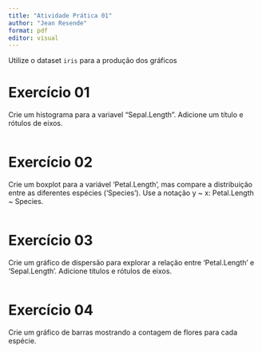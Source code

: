 ```yaml
---
title: "Atividade Prática 01"
author: "Jean Resende"
format: pdf
editor: visual
---
```


Utilize o dataset `iris` para a produção dos gráficos

# Exercício 01

Crie um histograma para a variavel "Sepal.Length". Adicione um título e rótulos de eixos.

```r

```

# Exercício 02

Crie um boxplot para a variável 'Petal.Length', mas compare a distribuição entre as diferentes espécies ('Species'). Use a notação y \~ x: Petal.Length \~ Species.

```r

```

# Exercício 03

Crie um gráfico de dispersão para explorar a relação entre 'Petal.Length' e 'Sepal.Length'. Adicione títulos e rótulos de eixos.

```r

```

# Exercício 04

Crie um gráfico de barras mostrando a contagem de flores para cada espécie.
